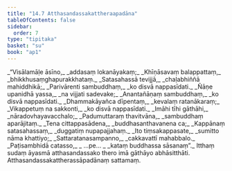 ```yaml
---
title: "14.7 Atthasandassakattheraapadāna"
tableOfContents: false
sidebar:
  order: 7
type: "tipitaka"
basket: "su"
book: "ap1"
---
```



<DynamicBreadcrumb />

<Division number="47" book="ap1" bookNo="20" page="184">

<Paragraph number="2240" type="verses" book="ap1">
_“Visālamāḷe āsīno,_  
_addasaṃ lokanāyakaṃ;_  
_Khīṇāsavaṃ balappattaṃ,_  
_bhikkhusaṃghapurakkhataṃ._  

</Paragraph>

</Division>
<Division number="48" book="ap1" bookNo="20" page="185">

<Paragraph number="2241" type="verses" book="ap1">
_Satasahassā tevijjā,_  
_chaḷabhiññā mahiddhikā;_  
_Parivārenti sambuddhaṃ,_  
_ko disvā nappasīdati._  

</Paragraph>

</Division>
<Division number="49" book="ap1" bookNo="20" page="185">

<Paragraph number="2242" type="verses" book="ap1">
_Ñāṇe upanidhā yassa,_  
_na vijjati sadevake;_  
_Anantañāṇaṃ sambuddhaṃ,_  
_ko disvā nappasīdati._  

</Paragraph>

</Division>
<Division number="50" book="ap1" bookNo="20" page="185">

<Paragraph number="2243" type="verses" book="ap1">
_Dhammakāyañca dīpentaṃ,_  
_kevalaṃ ratanākaraṃ;_  
_Vikappetuṃ na sakkonti,_  
_ko disvā nappasīdati._  

</Paragraph>

</Division>
<Division number="51" book="ap1" bookNo="20" page="185">

<Paragraph number="2244" type="verses" book="ap1">
_Imāhi tīhi gāthāhi,_  
_nāradovhayavacchalo;_  
_Padumuttaraṃ thavitvāna,_  
_sambuddhaṃ aparājitaṃ._  

</Paragraph>

</Division>
<Division number="52" book="ap1" bookNo="20" page="185">

<Paragraph number="2245" type="verses" book="ap1">
_Tena cittappasādena,_  
_buddhasanthavanena ca;_  
_Kappānaṃ satasahassaṃ,_  
_duggatiṃ nupapajjahaṃ._  

</Paragraph>

</Division>
<Division number="53" book="ap1" bookNo="20" page="185">

<Paragraph number="2246" type="verses" book="ap1">
_Ito tiṃsakappasate,_  
_sumitto nāma khattiyo;_  
_Sattaratanasampanno,_  
_cakkavattī mahabbalo._  

</Paragraph>

</Division>
<Division number="54" book="ap1" bookNo="20" page="185">

<Paragraph number="2247" type="verses" book="ap1">
_Paṭisambhidā catasso,_  
_ …pe… _  
_kataṃ buddhassa sāsanaṃ”._  

</Paragraph>

<Paragraph number="2248" book="ap1">
Itthaṃ sudaṃ āyasmā atthasandassako thero imā gāthāyo abhāsitthāti.

</Paragraph>
</Division>

<Paragraph number="2249" type="center" book="ap1">
Atthasandassakattherassāpadānaṃ sattamaṃ.
</Paragraph>
